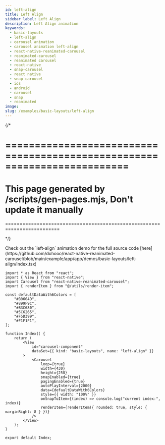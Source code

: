 ```yaml
---
id: left-align
title: Left Align
sidebar_label: Left Align
description: Left Align animation
keywords:
  - basic-layouts
  - left-align
  - carousel animation
  - carousel animation left-align
  - react-native-reanimated-carousel
  - reanimated-carousel
  - reanimated carousel
  - react-native
  - snap-carousel
  - react native
  - snap carousel
  - ios
  - android
  - carousel
  - snap
  - reanimated
image:
slug: /examples/basic-layouts/left-align
---
```


{/* 

=========================================================================
=========================================================================
This page generated by /scripts/gen-pages.mjs, Don't update it manually 
=========================================================================
=========================================================================

*/}


<Callout type="info" emoji="💡">
  Check out the `left-align` animation demo for the full source code [here](https://github.com/dohooo/react-native-reanimated-carousel/blob/main/example/app/app/demos/basic-layouts/left-align/index.tsx)
</Callout>

<Demo kind="basic-layouts" name="left-align" />

```tsx copy
import * as React from "react";
import { View } from "react-native";
import Carousel from "react-native-reanimated-carousel";
import { renderItem } from "@/utils/render-item";

const defaultDataWith6Colors = [
	"#B0604D",
	"#899F9C",
	"#B3C680",
	"#5C6265",
	"#F5D399",
	"#F1F1F1",
];

function Index() {
	return (
		<View
			id="carousel-component"
			dataSet={{ kind: "basic-layouts", name: "left-align" }}
		>
			<Carousel
				loop={true}
				width={430}
				height={258}
				snapEnabled={true}
				pagingEnabled={true}
				autoPlayInterval={2000}
				data={defaultDataWith6Colors}
				style={{ width: "100%" }}
				onSnapToItem={(index) => console.log("current index:", index)}
				renderItem={renderItem({ rounded: true, style: { marginRight: 8 } })}
			/>
		</View>
	);
}

export default Index;

```